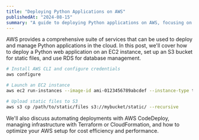 ```yaml
---
title: "Deploying Python Applications on AWS"
publishedAt: "2024-08-15"
summary: "A guide to deploying Python applications on AWS, focusing on EC2, S3, and RDS."
---
```


AWS provides a comprehensive suite of services that can be used to deploy and manage Python applications in the cloud. In this post, we'll cover how to deploy a Python web application on an EC2 instance, set up an S3 bucket for static files, and use RDS for database management.

```bash
# Install AWS CLI and configure credentials
aws configure

# Launch an EC2 instance
aws ec2 run-instances --image-id ami-0123456789abcdef --instance-type t2.micro --key-name my-key-pair --security-group-ids sg-0123456789abcdef

# Upload static files to S3
aws s3 cp /path/to/static/files s3://mybucket/static/ --recursive
```

We'll also discuss automating deployments with AWS CodeDeploy, managing infrastructure with Terraform or CloudFormation, and how to optimize your AWS setup for cost efficiency and performance.
